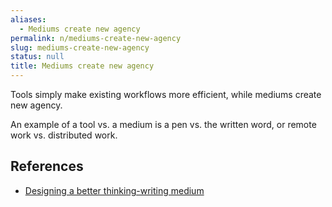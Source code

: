 ```yaml
---
aliases:
  - Mediums create new agency
permalink: n/mediums-create-new-agency
slug: mediums-create-new-agency
status: null
title: Mediums create new agency
---
```

Tools simply make existing workflows more efficient, while mediums create new agency.

An example of a tool vs. a medium is a pen vs. the written word, or remote work vs. distributed work.

## References

- [Designing a better thinking-writing medium](https://thesephist.com/posts/medium/)
